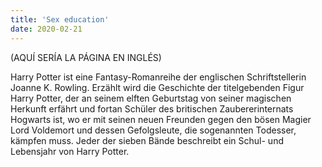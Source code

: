 ```yaml
---
title: 'Sex education'
date: 2020-02-21
---
```


(AQUÍ SERÍA LA PÁGINA EN INGLÉS)

Harry Potter ist eine Fantasy-Romanreihe der englischen Schriftstellerin Joanne K. Rowling. Erzählt wird die Geschichte der titelgebenden Figur Harry Potter, der an seinem elften Geburtstag von seiner magischen Herkunft erfährt und fortan Schüler des britischen Zaubererinternats Hogwarts ist, wo er mit seinen neuen Freunden gegen den bösen Magier Lord Voldemort und dessen Gefolgsleute, die sogenannten Todesser, kämpfen muss. Jeder der sieben Bände beschreibt ein Schul- und Lebensjahr von Harry Potter.